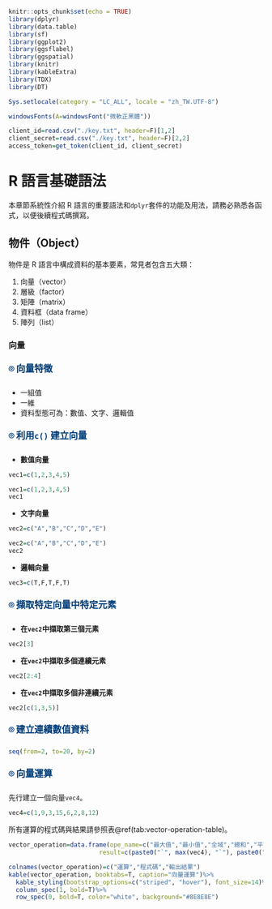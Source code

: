```r
knitr::opts_chunk$set(echo = TRUE)
library(dplyr)
library(data.table)
library(sf)
library(ggplot2)
library(ggsflabel)
library(ggspatial)
library(knitr)
library(kableExtra)
library(TDX)
library(DT)

Sys.setlocale(category = "LC_ALL", locale = "zh_TW.UTF-8")

windowsFonts(A=windowsFont("微軟正黑體"))

client_id=read.csv("./key.txt", header=F)[1,2]
client_secret=read.csv("./key.txt", header=F)[2,2]
access_token=get_token(client_id, client_secret)
```

# **R 語言基礎語法**
本章節系統性介紹 R 語言的重要語法和`dplyr`套件的功能及用法，請務必熟悉各函式，以便後續程式碼撰寫。  

## 物件（Object）
物件是 R 語言中構成資料的基本要素，常見者包含五大類：  

1.  向量（vector）  
2.  層級（factor）  
3.  矩陣（matrix）   
4.  資料框（data frame）  
5.  陣列（list）  


### 向量
<p style="color:#003D79;font-size:18px;line-height:2">**⌾ 向量特徵**</p>  

* 一組值  
* 一維  
* 資料型態可為：數值、文字、邏輯值  

<p style="color:#003D79;font-size:18px;line-height:2">**⌾ 利用`c()` 建立向量**</p>  

* **數值向量**
```r
vec1=c(1,2,3,4,5)
```

```r
vec1=c(1,2,3,4,5)
vec1
```

* **文字向量**
```r
vec2=c("A","B","C","D","E")
```

```r
vec2=c("A","B","C","D","E")
vec2
```

* **邏輯向量**
```r
vec3=c(T,F,T,F,T)
```


<p style="color:#003D79;font-size:18px;line-height:2">**⌾ 擷取特定向量中特定元素**</p>  

* **在`vec2`中擷取第三個元素**
```r
vec2[3]
```

* **在`vec2`中擷取多個連續元素**
```r
vec2[2:4]
```

* **在`vec2`中擷取多個非連續元素**
```r
vec2[c(1,3,5)]
```

<p style="color:#003D79;font-size:18px;line-height:2">**⌾ 建立連續數值資料**</p> 

```r
seq(from=2, to=20, by=2)
```

<p style="color:#003D79;font-size:18px;line-height:2">**⌾ 向量運算**</p>  

先行建立一個向量`vec4`。
```r
vec4=c(1,9,3,15,6,2,8,12)
```

所有運算的程式碼與結果請參照表\@ref(tab:vector-operation-table)。

```r
vector_operation=data.frame(ope_name=c("最大值","最小值","全域","總和","平均","中位數","乘積","變異數","標準差"), operation=c("`max(vec4)`","`min(vec4)`","`range(vec4)`","`sum(vec4)`","`mean(vec4)`","`median(vec4)`","`prod(vec4)`","`var(vec4)`","`sd(vec4)`"),
                         result=c(paste0("`", max(vec4), "`"), paste0("`", min(vec4), "`"), paste0("`", paste(range(vec4), collapse="  "), "`"), paste0("`", sum(vec4), "`"), paste0("`", mean(vec4), "`"), paste0("`", median(vec4), "`"), paste0("`", prod(vec4), "`"), paste0("`", round(var(vec4), 3), "`"), paste0("`", round(sd(vec4), 3), "`")))

colnames(vector_operation)=c("運算","程式碼","輸出結果")
kable(vector_operation, booktabs=T, caption="向量運算")%>%
  kable_styling(bootstrap_options=c("striped", "hover"), font_size=14)%>%
  column_spec(1, bold=T)%>%
  row_spec(0, bold=T, color="white", background="#8E8E8E")
```




